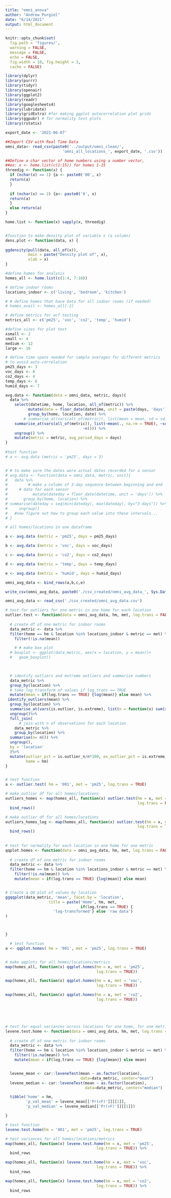 ```yaml
---
title: "omni_anova"
author: "Andrew Purgiel"
date: "6/14/2021"
output: html_document
---
```


```r
knitr::opts_chunk$set(
  fig.path = 'figures/',
  warning = FALSE,
  message = FALSE,
  echo = FALSE,
  fig.width = 10, fig.height = 3,
  cache = FALSE)
```

```r
library(dplyr)
library(purrr)
library(tidyr)
library(openair)
library(ggplot2)
library(readr)
library(googlesheets4)
library(lubridate)
library(gridExtra) #for making ggplot autocorrelation plot grids
library(ggpubr) # for normality test plots
library(rstatix)


```


```r

export_date <- '2021-06-07'

##Import CSV with Real Time Data
omni_data<- read_csv(paste0('../output/omni_clean/',
                         'omni_all_locations_', export_date, '.csv'))


```


```r

##Define a char vector of home numbers using a number vector,
##ex: x <- home.list(c(1:15)) for homes 1-15
threedig <- function(x) {
  if (nchar(x) == 1) {a <- paste0('00', x)
  return(a)
  }
  
  if (nchar(x) == 2) {a<- paste0('0', x)
  return(a)
  }
  else return(a)
}

home.list <- function(x) sapply(x, threedig)


#function to make density plot of variable x (a column)
dens.plot <- function(data, x) {
  
ggdensity(pull(data, all_of(x)), 
          main = paste("Density plot of", x),
          xlab = x)
}

```

```r


#define homes for analysis
homes_all <- home.list(c(1:4, 7:16))

# define indoor rooms
locations_indoor <- c('living', 'bedroom', 'kitchen')

# # define homes that have data for all indoor rooms (if needed)
# homes_avail <- homes_all[-2]

# define metrics for acf testing
metrics_all <- c('pm25', 'voc', 'co2', 'temp', 'humid')

#define sizes for plot text
xsmall <- 2
small <- 4
medium <- 12
large <- 16

# define time spans needed for sample averages for different metrics
# to avoid auto-correlation
pm25_days <- 3
voc_days <- 6
co2_days <- 4
temp_days <- 6
humid_days <- 7

```

```r


avg.data <- function(data = omni_data, metric, days){
  data %>%
    select(datetime, home, location, all_of(metric)) %>%
          mutate(date = floor_date(datetime, unit = paste(days, 'days'))) %>%
          group_by(home, location, date) %>%
        # summarise_at(vars(all_of(metric)), list(mean = mean, sd = sd), na.rm = TRUE) %>%
    summarise_at(vars(all_of(metric)), list(~mean(., na.rm = TRUE), ~sd(., na.rm = TRUE),
                                  ~n())) %>%
    ungroup() %>%
    mutate(metric = metric, avg_period_days = days)
}
 
#test function
# a <- avg.data (metric = 'pm25', days = 3)


# # to make sure the dates were actual dates recorded for a sensor
# avg.data <- function(data = omni_data, metric, unit){
#   data %>%
#         # make a column of 3-day sequence between beginning and end
#     # date for each sensor
#           mutate(dateday = floor_date(datetime, unit = 'days')) %>%
#       group_by(home, location) %>%
# summarise(dateday = seq(min(dateday), max(dateday), by="3 days")) %>%
#     ungroup() 
#   #now figure out how to group each value into these intervals...
# }


```


```r

# all homes/locations in one dataframe

a <- avg.data (metric = 'pm25', days = pm25_days)

b <- avg.data (metric = 'voc', days = voc_days)

c <- avg.data (metric = 'co2', days = co2_days)

d <- avg.data (metric = 'temp', days = temp_days)

e <- avg.data (metric = 'humid', days = humid_days)

omni_avg_data <- bind_rows(a,b,c,e)

write_csv(omni_avg_data, paste0('./csv_created/omni_avg_data_', Sys.Date(), '.csv'))
```

```r

omni_avg_data <- read_csv('./csv_created/omni_avg_data.csv')

```

```r


# test for outliers for one metric in one home for each location
outlier.test <- function(data = omni_avg_data, hm, met, log.trans = FALSE){
  
  # create df of one metric for indoor rooms
  data_metric <- data %>%
  filter(home == hm & location %in% locations_indoor & metric == met) %>%
    filter(!is.na(mean))

    # # make box plot
  # boxplot <- ggplot(data_metric, aes(x = location, y = mean))+
  #   geom_boxplot()
  


  # identify outliers and extreme outliers and summarize numbers
  data_metric %>%
  group_by(location) %>%
  # take log transform of values if log.trans == TRUE
  mutate(mean = if(log.trans == TRUE) {log(mean)} else mean) %>%
 identify_outliers(mean) %>%
  group_by(location) %>%
  summarise_at(vars(is.outlier, is.extreme), list(n = function(x) sum(x == TRUE)))%>%
  ungroup()%>%
  full_join(
      # join with n of observations for each location
    data_metric %>%
    group_by(location) %>%
  summarise(n= n()) %>%
  ungroup(),
  by = 'location'
  )%>%
  mutate(outlier_pct = is.outlier_n/n*100, ex_outlier_pct = is.extreme_n/n*100,
         home = hm)
}


# test function
a <- outlier.test( hm = '001', met = 'pm25', log.trans = TRUE)

# make outlier df for all homes/locations
outliers_homes <- map(homes_all, function(x) outlier.test(hm = x, met = 'pm25',
                                                          log.trans = FALSE)) %>%
  bind_rows()

# make outlier df for all homes/locations
outliers_homes_log <- map(homes_all, function(x) outlier.test(hm = x, met = 'pm25',
                                                          log.trans = TRUE)) %>%
  bind_rows()
  
 
# test for normality for each location in one home for one metric
qqplot.homes <- function(data = omni_avg_data, hm, met, log.trans = FALSE){
  
  # create df of one metric for indoor rooms
  data_metric <- data %>%
  filter(home == hm & location %in% locations_indoor & metric == met) %>%
    filter(!is.na(mean)) %>%
    mutate(mean = if(log.trans == TRUE) {log(mean)} else mean)


# Create a QQ plot of values by location
ggqqplot(data_metric, 'mean', facet.by = 'location',
                   title = paste('Home', hm, met,
                                 if(log.trans == TRUE) {
                     'log-transformed'} else 'raw data')
)



}

  # test function
a <- qqplot.homes( hm = '001', met = 'pm25', log.trans = TRUE)


# make qqplots for all homes/locations/metrics
map(homes_all, function(x) qqplot.homes(hm = x, met = 'pm25',
                                        log.trans = TRUE))

map(homes_all, function(x) qqplot.homes(hm = x, met = 'voc',
                                        log.trans = TRUE))

map(homes_all, function(x) qqplot.homes(hm = x, met = 'co2',
                                        log.trans = TRUE))





# test for equal variances across locations for one home, for one metric
levene.test.home <- function(data = omni_avg_data, hm, met, log.trans = FALSE){
  
  # create df of one metric for indoor rooms
  data_metric <- data %>%
  filter(home == hm & location %in% locations_indoor & metric == met) %>%
    filter(!is.na(mean)) %>%
    mutate(mean = if(log.trans == TRUE) {log(mean)} else mean)


  levene_mean <- car::leveneTest(mean ~ as.factor(location),
                                 data=data_metric, center="mean")
  levene_median <- car::leveneTest(mean ~ as.factor(location),
                                   data=data_metric, center="median")

  tibble('home' = hm,
         'p_val_mean' = levene_mean[['Pr(>F)']][[1]],
         'p_val_median' = levene_median[['Pr(>F)']][[1]])

}

# test function
levene.test.home(hm = '001', met = 'pm25', log.trans = TRUE)

# test variances for all homes/locations/metrics
map(homes_all, function(x) levene.test.home(hm = x, met = 'pm25',
                                        log.trans = TRUE)) %>%
  bind_rows

map(homes_all, function(x) levene.test.home(hm = x, met = 'voc',
                                        log.trans = TRUE)) %>%
  bind_rows

map(homes_all, function(x) levene.test.home(hm = x, met = 'co2',
                                        log.trans = TRUE)) %>%
  bind_rows


```

